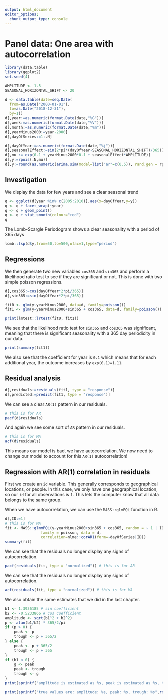 ```yaml
---
output: html_document
editor_options: 
  chunk_output_type: console
---
```


# Panel data: One area with autocorrelation

```r
library(data.table)
library(ggplot2)
set.seed(4)

AMPLITUDE <- 1.5
SEASONAL_HORIZONTAL_SHIFT <- 20

d <- data.table(date=seq.Date(
  from=as.Date("2000-01-01"),
  to=as.Date("2018-12-31"),
  by=1))
d[,year:=as.numeric(format.Date(date,"%G"))]
d[,week:=as.numeric(format.Date(date,"%V"))]
d[,month:=as.numeric(format.Date(date,"%m"))]
d[,yearMinus2000:=year-2000]
d[,dayOfSeries:=1:.N]

d[,dayOfYear:=as.numeric(format.Date(date,"%j"))]
d[,seasonalEffect:=sin(2*pi*(dayOfYear-SEASONAL_HORIZONTAL_SHIFT)/365)]
d[,mu := exp(0.1 + yearMinus2000*0.1 + seasonalEffect*AMPLITUDE)]
d[,y:=rpois(.N,mu)]
d[,y:=round(as.numeric(arima.sim(model=list("ar"=c(0.5)), rand.gen = rpois, n=nrow(d), lambda=mu)))]
```

\newpage

## Investigation 

We display the data for few years and see a clear seasonal trend
```r
q <- ggplot(d[year %in% c(2005:2010)],aes(x=dayOfYear,y=y))
q <- q + facet_wrap(~year)
q <- q + geom_point()
q <- q + stat_smooth(colour="red")
q
```

\newpage

The Lomb-Scargle Periodogram shows a clear seasonality with a period of 365 days
```r
lomb::lsp(d$y,from=50,to=500,ofac=1,type="period")
```

\newpage

## Regressions

We then generate two new variables `cos365` and `sin365` and perform a likelihood ratio test to see if they are significant or not. This is done with two simple poisson regressions.
```r
d[,cos365:=cos(dayOfYear*2*pi/365)]
d[,sin365:=sin(dayOfYear*2*pi/365)]

fit0 <- glm(y~yearMinus2000, data=d, family=poisson())
fit1 <- glm(y~yearMinus2000+sin365 + cos365, data=d, family=poisson())

print(lmtest::lrtest(fit0, fit1))
```

We see that the likelihood ratio test for `sin365` and `cos365` was significant, meaning that there is significant seasonality with a 365 day periodicity in our data.

```r
print(summary(fit1))
```
We also see that the coefficient for year is `0.1` which means that for each additional year, the outcome increases by `exp(0.1)=1.11`. 

## Residual analysis

```r
d[,residuals:=residuals(fit1, type = "response")]
d[,predicted:=predict(fit1, type = "response")]
```

We can see a clear `AR(1)` pattern in our residuals.
```r
# this is for AR
pacf(d$residuals)
```

\newpage

And again we see some sort of `AR` pattern in our residuals.
```r
# this is for MA
acf(d$residuals)
```

This means our model is bad, we have autocorrelation. We now need to change our model to account for this `AR(1)` autocorrelation!

\newpage

## Regression with AR(1) correlation in residuals

First we create an `id` variable. This generally corresponds to geographical locations, or people. In this case, we only have one geographical location, so our `id` for all observations is `1`. This lets the computer know that all data belongs to the same group.

When we have autocorrelation, we can use the `MASS::glmPQL` function in R.
```r
d[,ID:=1]
# this is for MA
fit <- MASS::glmmPQL(y~yearMinus2000+sin365 + cos365, random = ~ 1 | ID,
                family = poisson, data = d,
                correlation=nlme::corAR1(form=~dayOfSeries|ID))
summary(fit)
```

\newpage 

We can see that the residuals no longer display any signs of autocorrelation.
```r
pacf(residuals(fit, type = "normalized")) # this is for AR
```

\newpage

We can see that the residuals no longer display any signs of autocorrelation.
```r
acf(residuals(fit, type = "normalized")) # this is for MA
```

\newpage

We also obtain the same estimates that we did in the last chapter.

```r
b1 <- 1.3936185 # sin coefficient
b2 <- -0.5233866 # cos coefficient
amplitude <- sqrt(b1^2 + b2^2)
p <- atan(b1/b2) * 365/2/pi
if (p > 0) {
    peak <- p
    trough <- p + 365/2
} else {
    peak <- p + 365/2
    trough <- p + 365
}
if (b1 < 0) {
    g <- peak
    peak <- trough
    trough <- g
}
print(sprintf("amplitude is estimated as %s, peak is estimated as %s, trough is estimated as %s",round(amplitude,2),round(peak),round(trough)))

print(sprintf("true values are: amplitude: %s, peak: %s, trough: %s",round(AMPLITUDE,2),round(365/4+SEASONAL_HORIZONTAL_SHIFT),round(3*365/4+SEASONAL_HORIZONTAL_SHIFT)))

```
